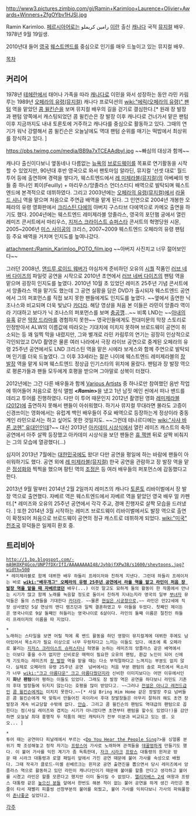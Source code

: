 http://www3.pictures.zimbio.com/gi/Ramin+Karimloo+Laurence+Olivier+Awards+Winners+ZfgOYbv1HJSl.jpg

Ramin Karimloo. [[페르시아어]]로는 رامین کریملو
[[이란]] 출신 [[캐나다]] 국적 [[뮤지컬]] 배우.
1978년 9월 19일생.

2010년대 들어 [[영국]] [[웨스트엔드]]를 중심으로 인기를 매우 드높이고 있는 뮤지컬 배우.

[[목차]]
== 커리어 ==
1978년 [[테헤란]]에서 태어나 가족을 따라 [[캐나다]]로 이민을 와서 성장하는 동안 라민 카림루는 1989년 [[오페라의 유령(뮤지컬)]] 캐나다 프로덕션의 [[wiki:"에릭(오페라의 유령)" 팬텀]] 역을 맡았던 [[콤 윌킨슨]]을 보며 뮤지컬 배우의 길을 걷기로 결심한다.[* 원래 장 발장과 팬텀 양쪽에서 캐스팅되었던 콤 윌킨슨은 장 발장 이후 캐나다로 건너가서 맡은 팬텀 이후 지금까지도 내내 토론토에 거주하고 캐나다를 중심으로 활동하고 있다. 그때의 연기가 워낙 강렬해서 콤 윌킨슨은 오늘날에도 역대 팬텀 순위를 매기는 떡밥에서 최상위를 장식하고 있다. ]

https://pbs.twimg.com/media/BB9a7xTCEAAdbyl.jpg
~~빠심의 대상과 함께~~

캐나다 출신이다보니 옆동네나 다름없는 [[뉴욕]]의 [[브로드웨이]]를 목표로 연기활동을 시작할 수 있었지만, 90년대 후반 영국으로 와서 팬토마임 알라딘, 뮤지컬 '선셋 대로' 월드 투어 등에 출연하며 경력을 쌓다가, 웨스트엔드에서 [[레 미제라블(뮤지컬)]]의 아베쎄의 벗들 중 하나인 푀이(Feuilly) + 마리우스/앙졸라스 언더스터디 배역으로 발탁되며 웨스트엔드에 본격적으로 데뷔하였다. 그리고 2003년에는 [[오페라의 유령(뮤지컬)]]에서 [[라울 드 샤니]] 역을 맡으며 처음으로 주연급 배역을 맡게 된다. 그 인연으로 2004년 개봉한 오페라의 유령 영화판에서 [[크리스틴 다에]]의 아버지 구스타브 다에역으로 카메오 출연을 하기도 했다. 2004년에는 웨스트엔드 레미제라블 앙졸라스, 영국의 포던햄 궁에서 열린 레미즈 콘서트에서 마리우스, [[지저스 크라이스트 슈퍼스타]] 콘서트의 혁명당원 시몬, 2005~2006년 [[미스 사이공]]의 크리스, 2007~2009 웨스트엔드 오페라의 유령 팬텀 등 주요 배역을 거치며 인지도를 높여나갔다.

attachment:/Ramin_Karimloo_POTO_film.jpg
~~아버지 사진치고 너무 젊어보인다~~

그러던 2008년, [[앤드루 로이드 웨버]]가 야심차게 준비하던 오유의 [[시퀄]] 작품인 [[러브 네버 다이즈]]의 파일럿 공연을 시작으로 2010년 초연에서 [[러브 네버 다이즈]]의 팬텀 역을 맡으며 굉장히 인지도를 높였다. 2010년 10월 초 있었던 레미즈 25주년 기념 콘서트에서 앙졸라스 역을 맡기도 했는데 그 공연 실황을 담은 DVD가 출시되자 웨스트엔드 공연에서 그의 퍼포먼스를 직접 보지 못한 팬들에게도 인지도를 높였다. ~~옆에서 출연한 닉 조나스와 비교되며 더욱 빛났다 [[카더라]]. 해당 영상을 처음 본 이들은 라민이 앙졸라 역이라 기대하고 보다가 닉 조나스의 퍼포먼스를 보며 [[충공깽]]...~~ 비록 LND는 ~~[[아내의 유혹]] 같은 [[막장 드라마]]를 경험하지 못한~~ 영국인들에게도 전대미문의 막장 스토리로 인정받아서 ALW의 이름값에 따라오는 기대치에 미치지 못하며 브로드웨이 공연이 취소되는 등 꽤 일찍 막을 내렸지만, 그와 별개로 라민 카림루의 연기는 굉장히 인상적으로 각인되었고 DVD 촬영은 물론 여러 나라에서 극장 라이브 공연으로 중계된 오페라의 유령 25주년 공연에서도 LND 크리스틴 역을 맡은 시에라 보게스와 함께 주연으로 발탁되며 인기를 더욱 드높였다. 그 이후 33세라는 젊은 나이에 웨스트엔드 레미제라블의 [[장 발장]] 역을 맡게 되며 웨스트엔드 정상급 인기스타의 위치에 올랐다. 팬텀과 장 발장 역으로 평론가들과 팬들 모두에게 호평을 받으며 그야말로 상복이 터졌다.

2012년에는 그간 다른 배우들과 함께 [[Various Artists]] 중 하나로만 참여했던 음반 작업에 뛰어들어 처음으로 정식 앨범 '''<''Ramin''>'''을 냈고 1년 남짓 메인 씬에서 떠나 밴드를 데리고 투어를 진행하였다. 다만 이 투어 때문인지 2012년 촬영된 영화 [[레미제라블(2012)]]에 출연하지 못해서 팬들이 아쉬워했다. 하기사 뮤지컬 무대라면 몰라도 고증이 신경쓰이는 영화에서는 유럽계 백인 배우들이 주요 배역으로 등장하는게 정상이라 중동계인 라민으로서는 하고 싶어도 못한 것일지도. ~~그런데 테나르디에는 [[wiki:"사샤 바론 코헨" 유대인]]인데?~~ 대신 2013년 [[아카데미 시상식]]에서 열린 레미즈 캐스트의 축하공연에서 아주 살짝 등장했고 아카데미 시상식을 보던 팬들은 [[휴 잭맨]] 뒤로 살짝 비춰지는 그의 모습에 열광했다(...)

심지어 2013년 7월에는 [[대한민국]]에도 왔다! 다만 공연을 평일에 하는 바람에 팬들이 아쉬워하기도 했다. 공연 외에 [[레 미제라블(뮤지컬)]] 한국 공연을 관람하고 장 발장 역을 맡은 [[정성화]]와 찍찍을 했으며 팡틴 역의 [[조정은]] 등 여러 배우들의 퍼포먼스에 감동했다고 한다.

2013년 9월 말부터 2014년 2월 2일까지 레미즈의 캐나다 [[토론토]] 리바이벌에서 장 발장 역으로 출연했다. 자베르 역은 웨스트엔드에서 자베르 역을 맡았던 영국 배우 얼 카펜터.[* 레미즈와 오유의 25주년 공연에서 각각 주교, 경매 진행자로 살짝 모습을 드러냈다. ] 또한 2014년 3월 시작하는 레미즈 브로드웨이 리바이벌에서도 발장 역으로 출연이 확정되어 처음으로 브로드웨이 공연의 정규 캐스트로 데뷔하게 되었다. [[wiki:"미국" 천조국]] 뮤덕들은 일제히 환호 중.

== 트리비아 ==
 http://1.bp.blogspot.com/-mA9KOXP4Gco/UNP7fDXrIfI/AAAAAAAAI48/JyhbjfXPw38/s1600/sheytoons.jpg?width=500
 * 레미제라블로 함께 데뷔한 배우 하들리 프레이저와 친하게 지낸다. 그런데 하들리 프레이저는 바로 '''[[wiki:"배우개그" 오페라의 유령 25주년 공연에서 라울 역을 맡고 라민이 처음 장 발장 역을 맡을 때 자베르였던]]''' 배우(...) 이것 말고도 묘하게 둘의 활동이 한 작품에서 만나는 시기가 많고 함께 노래를 녹음할 정도로 둘이서 친하게 지내는지라 영국의 일부 [[부녀자]] 뮤덕들은 둘의 스캔들을 기대한다 [[카더라]]. ~~물론 [[현실은 시궁창]]으로,~~ 라민은 만22세에 직장 상사였던 5살 연상의 맨디 램즈던과 일찍 결혼하였고 두 아들을 두었다. 첫째인 제이든은 영국나이로 9살 둘째인 하들리는 영국나이로 6살이다. 라민의 둘째 이름은 절친인 하들리 프레이저의 이름을 따 지었다.

 * {{{#!html
<object width="640" height="360"><param name="movie" value="//www.youtube.com/v/PEHh8fiCzSw?version=3&amp;hl=ko_KR"></param><param name="allowFullScreen" value="true"></param><param name="allowscriptaccess" value="always"></param><embed src="//www.youtube.com/v/PEHh8fiCzSw?version=3&amp;hl=ko_KR" type="application/x-shockwave-flash" width="640" height="360" allowscriptaccess="always" allowfullscreen="true"></embed></object>
}}}
 노래하는 스타일을 보면 어릴 적에 록 밴드 활동을 하던 영향이 뮤지컬계에 데뷔한 후에도 남아있어서 목소리가 필요 이상으로 너무 우렁차다고 느끼는 이들도 있다. 애초에 록 오페라로 불리는 [[지저스 크라이스트 슈퍼스타]]나 혁명을 논하는 레미즈의 앙졸라스 같은 배역에서는 이보다 좋을 수가 없지만 신비로운 매력이 필요한 오유의 팬텀, 환갑 노인이 되어 신에게 기도하는 레미즈의 [[장 발장]] 역을 맡을 때는 다소 부적절하다고 느껴지는 부분도 없지 않다. 실제로 오페라의 유령 25주년 공연 <The Phantom of the Opera> 넘버에서는 처음 부분 팬텀의 솔로 파트에서 목소리가 너무 [[wiki:"크고 아름다운" 크고 아름다웠던지라]] 신비한 이미지보다는 어떤 이유에서인지 '''화난 팬텀'''이라 평하는 이들도 있었다. 그래도 장 발장 역은 공연을 하다보니 라민도 기존의 후대 발장들에 뒤지지 않는다는 호평을 많이 받았다고. ~~그러나 [[전설은 아니고 레전드급]]인 [[콤 윌킨슨]]에게는 미치지 못한다.~~[* 사실 Bring Him Home 같은 장발장 주요 넘버들은 콤 윌킨슨에게 딱 맞춰서 만들어진 곡이라서 후대 장발장들은 아무리 잘하려 해도 초연 장발장과 계속 비교당할 수밖에 없다. [[안습]]. 그리고 콤 윌킨슨의 팬텀도 역대급의 팬텀으로 꼽힌다는 점(사실 레미즈와 겹치는 시기가 아니었다면 초연부터 팬텀을 할수도 있었다!)을 감안하면 오늘날 최대 흥행작 두 작품의 메인 캐릭터가 전부 이분과 비교되고 있는 셈. 오오... ]

 * {{{#!html
<object width="640" height="360"><param name="movie" value="//www.youtube.com/v/wuIvdglVT2k?hl=ko_KR&amp;version=3"></param><param name="allowFullScreen" value="true"></param><param name="allowscriptaccess" value="always"></param><embed src="//www.youtube.com/v/wuIvdglVT2k?hl=ko_KR&amp;version=3" type="application/x-shockwave-flash" width="640" height="360" allowscriptaccess="always" allowfullscreen="true"></embed></object>
}}}
 투어 때는 공연마다 피날레에서 부르는 <[[Do You Hear the People Sing]]?>을 싱얼롱 분위기 쫙 조성해놓고 정작 자기는 [[프랑스어]] 가사로 노래하며 관객들을 [[데꿀멍]]하게 만들기도 했다. 이 불어 가사를 익힌 계기가 좀 독특한데, [[자크 시라크]] [[프랑스]] 대통령의 윈저궁 방문 때 시라크 대통령과 로열 패밀리 앞에서 가진 공연 때문에 불어 가사를 속성으로 배웠다. 그때 작곡가 클로드-미셸 쇤베르크는 윈저궁 공연 출연진을 뽑으면서 당시 레미즈에서 앙졸라스 역으로 활동하고 있던 라민이 캐나다인이기 때문에 불어를 할줄 안다고 생각하고 불어를 시켰고 라민은 할줄 모른다고 했지만 이미 돌이킬 수 없었다. [[엘리자베스 2세]] 여왕과 프랑스 대통령 같은 [[높으신 분들]] 앞에서 한번도 해본 적이 없는 불어 공연을 하게 생긴 라민은 똥줄이 타서 재빨리 피플씽 선창부분의 불어를 외웠고, 불어 가사를 익히다보니 가사의 파워풀함이 [[존나좋군]] 싶었다고.

[[각주]]
